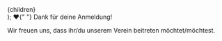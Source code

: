 

  <Layout>
    <div class="container">{children}</div>
  </Layout>
);

<span role="img" aria-labelledby="Emoji Herz">
  ❤️{" "}
</span>
Dank für deine Anmeldung!

Wir freuen uns, dass ihr/du unserem Verein beitreten möchtet/möchtest.
